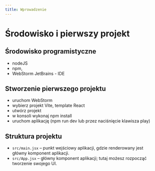 ```yaml
---
title: Wprowadzenie
---
```


# Środowisko i pierwszy projekt
## Środowisko programistyczne
- nodeJS
- npm,
- WebStorm JetBrains - IDE

## Stworzenie pierwszego projektu
- uruchom WebStorm
- wybierz projekt Vite, template React
- utwórz projekt
- w konsoli wykonaj npm install
- uruchom aplikację (npm run dev lub przez naciśnięcie klawisza play)

## Struktura projektu
- `src/main.jsx` – punkt wejściowy aplikacji, gdzie renderowany jest główny komponent aplikacji.
- `src/App.jsx`  – główny komponent aplikacji; tutaj możesz rozpocząć tworzenie swojego UI.




